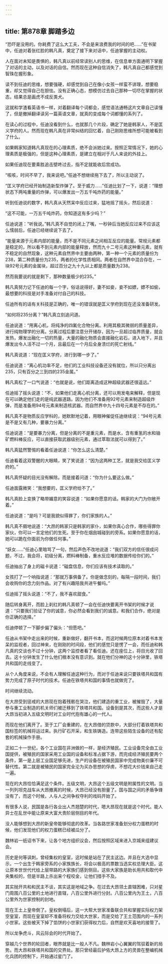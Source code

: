 ```yaml
---
---
---
```

title: 第878章 脚踏多边
---



“恐吓是没用的。你耗费了这么大工夫，不会是来浪费我的时间的吧……”在书架中，任迪对着张红脸的韩凡真，奠定了接下来对话中，任迪掌握的主动权。

人在面对未知是畏惧的，韩凡真以前经常读别人的思维，在信息单方面通明下掌握了对话的主动，以及对话的自信。然而现在这种自信消失了，韩凡真自己都感觉到智珠在握形象。

读不到任迪的思维，想要强硬，却感觉到自己在像小女孩一样蛮不讲理，想要稳重，却又觉得自己在胆怯。没有正确心态，想模仿过去自己那种一切尽在掌握的状态，结果总是画虎不成反类犬。

这就和学渣看英语书一样，对着翻译每个词都会，感觉语法通畅这片文章自己读懂了，但是撤掉翻译读另一篇英语文章，就真的变成每个词都懂的系列了。

在读心的过程中，任迪没看到什么，也就那几个片段，确定了她是韩家人，不是匡义学府的人。然而现在韩凡真在非常纠结的回忆着，自己刚刚思维所想可能被看到了什么。

如果韩家知道韩凡真现在的心理素质，绝不会派她过来。按照正常情况下，她的心理素质是极强的，但是这种心理素质，是建立在相对于凡人来说的外挂上。

如果任迪现在要乘胜追击壁咚过去，指不定就能收后宫成功。

“咳咳，时间不早了，我来说吧。”任迪不想继续拖下去了，所以主动说了。

“匡义学府已经开始制造新型炸弹了。至于威力……”任迪比划了一下，说道：“理想状态下两吨重量的炸弹，可以爆发出一万五千吨炸药的能量。”

听到任迪说的数字，韩凡真从天然呆中反应过来，猛地摇了摇头，然后说道：

“这不可能，一万五千吨炸药，你知道这有多少吗？”

任迪说道：“听我说。”韩凡真不自觉的闭上了嘴，一秒钟后当她反应过来不应该这么懦弱后，任迪已经继续说下去了。

“能量来源于元素内部的能量，而不是不同元素之间相互反应的能量。常规元素都是稳定的，所以看不到元素内部的能量释放，然而九十二号元素这种重元素，就有不稳定的自然现象，这种元素自然界中主要由两种，第一种一个元素的质量份为238，第二种质量份为235，两者的化学性质相同。两者在自然界中混合存在，一块92号元素的金属块，超过百分之九十九以上都是质量数为238。

然而我要说的就是剩下，那种数量极少的235。”

韩凡真努力记下任迪的每一个字，俗话说得好，妻不如妾，妾不如嫖，嫖不如偷，最想要的科技是对手准备对付自己的科技。

任迪所有的话有关科技是正确的，唯一的错误就是匡义学府到现在还没准备研发。

“如何将235分离？”韩凡真立刻追问道。

任迪说道：“用离心机，将纯净的四氟化合物分离。利用其极其微弱的质量差异，进行纯物理学的分离。分离过程后要注意分开储存，因为一旦超过临界质量，就会发热，爆发出融化一切的热量，大量的融化物质会直接融化岩石，进入地下，并且爆发出令人活不过一个月，且最后在一个月后全身溃烂的死亡射线。”

韩凡真说道：“现在匡义学府，进行到哪一步了。”

任迪说道：“离心机功率不足，他们的工业科技设备还没有就位，所以只分离出235，只有百分之三到四的235金属。”

韩凡真松了一口气说道：“也就是说，他们距离造成这种超级武器还很遥远。”

任迪摇了摇头说道：“不，如果他们走离心机分离，还可以用发电来解释，但是现在可以确定他们走的是纯武器道路。因为他们不准备用92号元素来制造超级炸弹，而是准备用94号元素来制造核武器。而自然界中九十四号元素是不存在的。”

韩凡真不是物质反应学科的，她默默地记着，用眼神催促任迪继续说：“94号元素是不是又有几种，要暴力分离。”

任迪说道：“是要暴力分离，但是分离的不是重元素，而是水，含有重氢的水和铀矿燃料棒反应，可以直接获取武器级别元素，通过萃取法就可以得到了。”

韩凡真猛然警惕的看着任迪说道：“你怎么这么清楚。”

任迪看着这双警醒的大眼睛，笑了笑说道：“因为这两种工艺，就是我交给匡义学府的。”

韩凡真怀疑的目光没有解除。而是接着问道：“你为什么要这么做。”

任迪面露微笑：“我想要的，匡义学府给不了。”

韩凡真脸上变换了略带媚意的笑容说道：“如果你愿意的话。韩家的大门为你敞开着。”

任迪说道：“是吗？可是我貌似得罪了，你们家族的人。”

韩凡真不屑地说道：“大昂的韩家只是韩家的家仆，如果你真心合作，哪些得罪你家伙，你可以一言定他们的生死。至于你在烟囱城碰到的旁系。如果你愿意的话，她可以跪在你面前为你做任何事。”

“妖女……”任迪心里暗骂了一句，然后声色不改地说道：“我们双方的信任很成问题，不过，我会将，初级分离，燃料棒制备，重水反应堆的数据传给你们的。”

任迪抽出了身上的磁卡说道：“磁盘信息，你们应该有技术读取的。”

女孩打了一个响指说道：“那就万事俱备了。你是做念刻的，每隔一段时间，我们会收购你的念力刻作品。对了有兴趣陪我共进午餐吗。”

任迪摇了摇头说道：“不了，我不喜欢甜食。”

随后转身离开，而脸上刹红的韩凡真顿了一会在任迪快要离开书架的时候才说道：“只要我们验证了你的诚意，你必然会看到我们的诚意。和我们合作，绝对是你正确的选择。”

任迪停顿了一下脚步偏了偏头：“但愿吧。”

任迪从书架中走出来的时候，重新做好，翻开书本，而这时候两位原本对着书本发呆的监视者，回过神来，在刚刚的时间段，他们的感觉只是愣了一会，而任迪和韩凡真的交谈也不过十分钟，这两个监控者看了看任迪。还在座位上，将目光收了回去。这十分钟发生了什么他们根本没有意识到。就在他们分神的这十分钟里，铁塔共和国的走线变了。

从个人角度来说，不会有人理解任迪这种行为，而对于任迪来说只要铁塔共和国有势力完成了原子时代的技术。任迪在铁塔共和国的事情也就做完了。

时间继续流动。

在大昂受到惩戒的大昂现在抱着残骸在哭泣，他们建造的重工业，被摧毁了，大量参与重工业制造的机关师们被迁移到了铁塔共和国。设备到是其次，而这些人才是大昂当初进入五级文明时对工业时代抱有雄心的一代人。

而现在他们离开了。至于工厂会重建的，在大昂借的贷款中，大部分打着铁塔共和国标签的机械将运过来。执行矿石开采，和生铁铸造。连带这些陌生设备的还有配套的机械操作手册。

正如二十一世纪，各个工业国在非洲做的一样，是经济殖民。工业设备完全由工业国提供，被殖民的国家采用工业国的设备和标准占据下游，而完成经济殖民要两个条件，第一是上层工业国足够先进，生产的设备在被殖民国家中完成物美价廉不可替代性。第二就是被殖民的国家完全沦为买办思想的俘虏，不想花大价钱来自己走一遍。

现在的大昂恰恰满足这个条件。五级文明，大昂这个五级文明是附属性的文明。当一列列坦克战车从大昂撤离的时候，大昂已经没有胆量了。国与国之间的矛盾争锋没有了，而这个时候，人与人之间争权夺利的戏码开始了。

有很多人说，民国是各行各业出人杰翘楚的时代，嗯大昂现在就是这个时代。能人异士在乱世中能让原来大富大贵阶层侧目的年代。

没人能够想到大昂的新皇帝能够彻底的改革。当各路世家准备划分权力蛋糕的时候，他们发现他们的权力蛋糕已经被瓜分了。

魏林岩一纸诏书下来，让各个地方组织议会，然后按照区域来进入京城来组建议会。

历史是何等讽刺，曾经集权的皇室，这时候是站在了民主这边。并且在大选中显示，一个出生于韩家旁系的小家族族长，将会以极高的票数当选实权总理大臣。这让原本世世代代给上层带路的大家族们感到侧目。这些大家族是助长用共和取代中央集权的，但是半路上杀出来个程咬金，让他们措手不及。

其实抛开共和和民主不谈，其实这是地域之争。在过去大昂领土直辖困难，只对星门周围八百公里的土地进行直辖，八百公里外进行分封。八百公里内为王土，八百公里外为世家控制的封地。

现在王土上皇帝倒了。皇权倒塌后，这一大帮大世家准备联合共和掌握实际权力架空皇室，而现在皇室却不准备将权力交给大世家，而是交给了王土范围内的一系列小世家。这些被天下掉了馅饼的小世家们获得权力后，自然是欢天喜地的接管了。

所以龙争虎斗，风云际会的时代开始了。

穿越几个世界的轮回者，眼界就是比一般人不凡。魏林岩小心翼翼的驾驭着新的局势。而大昂和铁塔共和国的交界处。那只曾经最后护佑大昂上方的灵兽在整编机械化兵团的控制下，开始通过星门了。